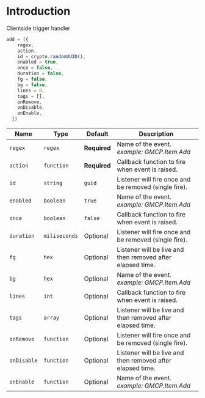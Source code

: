 # Introduction

Clientside trigger handler

```js
add = ({
    regex,
    action,
    id = crypto.randomUUID(),
    enabled = true,
    once = false,
    duration = false,
    fg = false,
    bg = false,
    lines = 0,
    tags = [],
    onRemove,
    onDisable,
    onEnable,
  })
```

| Name        | Type          | Default      | Description                                                |
| ----------- | ------------- | ------------ | ---------------------------------------------------------- |
| `regex`     | `regex`       | **Required** | Name of the event. _example: GMCP.Item.Add_                |
| `action`    | `function`    | **Required** | Callback function to fire when event is raised.            |
| `id`        | `string`      | `guid`       | Listener will fire once and be removed (single fire).      |
| `enabled`   | `boolean`     | `true`       | Name of the event. _example: GMCP.Item.Add_                |
| `once`      | `boolean`     | `false`      | Callback function to fire when event is raised.            |
| `duration`  | `miliseconds` | Optional     | Listener will fire once and be removed (single fire).      |
| `fg`        | `hex`         | Optional     | Listener will be live and then removed after elapsed time. |
| `bg`        | `hex`         | Optional     | Name of the event. _example: GMCP.Item.Add_                |
| `lines`     | `int`         | Optional     | Callback function to fire when event is raised.            |
| `tags`      | `array`       | Optional     | Listener will be live and then removed after elapsed time. |
| `onRemove`  | `function`    | Optional     | Listener will fire once and be removed (single fire).      |
| `onDisable` | `function`    | Optional     | Listener will be live and then removed after elapsed time. |
| `onEnable`  | `function`    | Optional     | Name of the event. _example: GMCP.Item.Add_                |
